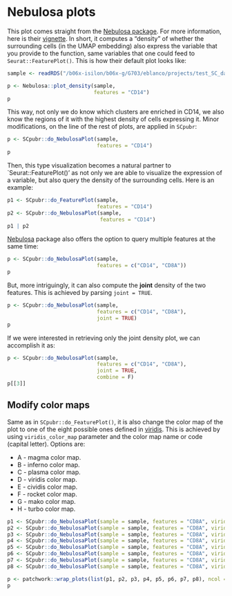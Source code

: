 # Nebulosa plots

This plot comes straight from the [Nebulosa package](http://bioconductor.org/packages/release/bioc/html/Nebulosa.html). For more information, here is their [vignette](http://bioconductor.org/packages/release/bioc/vignettes/Nebulosa/inst/doc/nebulosa_seurat.html). In short, it computes a "density" of whether the surrounding cells (in the UMAP embedding) also express the variable that you provide to the function, same variables that one could feed to `Seurat::FeaturePlot()`. This is how their default plot looks like:



```r
sample <- readRDS("/b06x-isilon/b06x-g/G703/eblanco/projects/test_SC_datasets/sc_dataset.rds")
```

```r
p <- Nebulosa::plot_density(sample,
                            features = "CD14")
p
```

This way, not only we do know which clusters are enriched in CD14, we also know the regions of it with the highest density of cells expressing it. Minor modifications, on the line of the rest of plots, are applied in `SCpubr`:
```r
p <- SCpubr::do_NebulosaPlot(sample, 
                             features = "CD14")
p
```

Then, this type visualization becomes a natural partner to `Seurat::FeaturePlot()' as not only we are able to visualize the expression of a variable, but also query the density of the surrounding cells. Here is an example:

```r
p1 <- SCpubr::do_FeaturePlot(sample, 
                             features = "CD14") 
p2 <- SCpubr::do_NebulosaPlot(sample, 
                              features = "CD14")
p1 | p2
```

[Nebulosa](https://github.com/powellgenomicslab/Nebulosa/blob/master/R/plotting.R) package also offers the option to query multiple features at the same time:

```r
p <- SCpubr::do_NebulosaPlot(sample, 
                             features = c("CD14", "CD8A"))
p
```

But, more intriguingly, it can also compute the **joint** density of the two features. This is achieved by parsing `joint = TRUE`.

```r
p <- SCpubr::do_NebulosaPlot(sample, 
                             features = c("CD14", "CD8A"), 
                             joint = TRUE)
p 
```

If we were interested in retrieving only the joint density plot, we can accomplish it as:

```r
p <- SCpubr::do_NebulosaPlot(sample, 
                             features = c("CD14", "CD8A"), 
                             joint = TRUE, 
                             combine = F)
p[[3]]
```

## Modify color maps
Same as in `SCpubr::do_FeaturePlot()`, it is also change the color map of the plot to one of the eight possible ones defined in [viridis](https://cran.r-project.org/web/packages/viridis/vignettes/intro-to-viridis.html). This is achieved by using `viridis_color_map` parameter and the color map name or code (capital letter). Options are:

- A - magma color map.
- B - inferno color map.
- C - plasma color map.
- D - viridis color map.
- E - cividis color map.
- F - rocket color map.
- G - mako color map.
- H - turbo  color map.

```r
p1 <- SCpubr::do_NebulosaPlot(sample = sample, features = "CD8A", viridis_color_map = "A", plot.title = "Magma")
p2 <- SCpubr::do_NebulosaPlot(sample = sample, features = "CD8A", viridis_color_map = "B", plot.title = "Inferno")
p3 <- SCpubr::do_NebulosaPlot(sample = sample, features = "CD8A", viridis_color_map = "C", plot.title = "Plasma")
p4 <- SCpubr::do_NebulosaPlot(sample = sample, features = "CD8A", viridis_color_map = "D", plot.title = "Viridis")
p5 <- SCpubr::do_NebulosaPlot(sample = sample, features = "CD8A", viridis_color_map = "E", plot.title = "Cividis")
p6 <- SCpubr::do_NebulosaPlot(sample = sample, features = "CD8A", viridis_color_map = "F", plot.title = "Rocket")
p7 <- SCpubr::do_NebulosaPlot(sample = sample, features = "CD8A", viridis_color_map = "G", plot.title = "Mako")
p8 <- SCpubr::do_NebulosaPlot(sample = sample, features = "CD8A", viridis_color_map = "H", plot.title = "Turbo")

p <- patchwork::wrap_plots(list(p1, p2, p3, p4, p5, p6, p7, p8), ncol = 2, byrow = TRUE)
p
```
